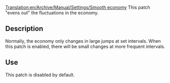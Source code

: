 [[Translation:en/Archive/Manual/Settings/Smooth economy]]
This patch "evens out" the fluctuations in the economy.  

== Description ==

Normally, the economy only changes in large jumps at set intervals.  When this patch is enabled, there will be small changes at more frequent intervals.

== Use ==

This patch is disabled by default.